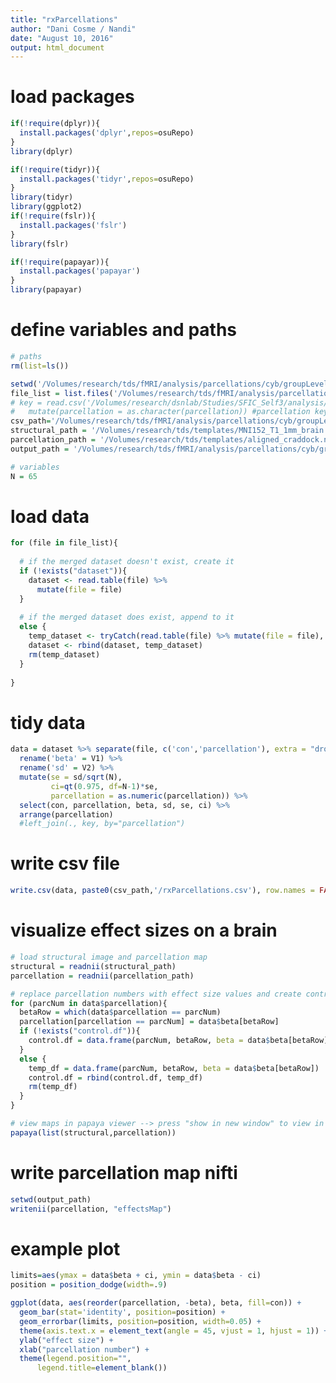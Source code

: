 ```yaml
---
title: "rxParcellations"
author: "Dani Cosme / Nandi"
date: "August 10, 2016"
output: html_document
---
```


# load packages
```r
if(!require(dplyr)){
  install.packages('dplyr',repos=osuRepo)
}
library(dplyr)

if(!require(tidyr)){
  install.packages('tidyr',repos=osuRepo)
}
library(tidyr)
library(ggplot2)
if(!require(fslr)){
  install.packages('fslr')
}
library(fslr)

if(!require(papayar)){
  install.packages('papayar')
}
library(papayar)
```

# define variables and paths
```r
# paths
rm(list=ls())

setwd('/Volumes/research/tds/fMRI/analysis/parcellations/cyb/groupLevel')
file_list = list.files('/Volumes/research/tds/fMRI/analysis/parcellations/cyb/groupLevel', pattern = "^exc") 
# key = read.csv('/Volumes/research/dsnlab/Studies/SFIC_Self3/analysis/rx/LME/craddock_key.csv', header=TRUE) %>% 
#   mutate(parcellation = as.character(parcellation)) #parcellation key, if applicable
csv_path='/Volumes/research/tds/fMRI/analysis/parcellations/cyb/groupLevel'
structural_path = '/Volumes/research/tds/templates/MNI152_T1_1mm_brain.nii'
parcellation_path = '/Volumes/research/tds/templates/aligned_craddock.nii'
output_path = '/Volumes/research/tds/fMRI/analysis/parcellations/cyb/groupLevel'

# variables
N = 65
```

# load data
```r
for (file in file_list){
       
  # if the merged dataset doesn't exist, create it
  if (!exists("dataset")){
    dataset <- read.table(file) %>% 
      mutate(file = file)
  }
   
  # if the merged dataset does exist, append to it
  else {
    temp_dataset <- tryCatch(read.table(file) %>% mutate(file = file), error=function(e) NULL)
    dataset <- rbind(dataset, temp_dataset)
    rm(temp_dataset)
  }
 
}
```

# tidy data
```r
data = dataset %>% separate(file, c('con','parcellation'), extra = "drop") %>% 
  rename('beta' = V1) %>%
  rename('sd' = V2) %>%
  mutate(se = sd/sqrt(N),
         ci=qt(0.975, df=N-1)*se,
         parcellation = as.numeric(parcellation)) %>%
  select(con, parcellation, beta, sd, se, ci) %>%
  arrange(parcellation)
  #left_join(., key, by="parcellation")
```

# write csv file
```r
write.csv(data, paste0(csv_path,'/rxParcellations.csv'), row.names = FALSE)
```

# visualize effect sizes on a brain
```r
# load structural image and parcellation map
structural = readnii(structural_path)
parcellation = readnii(parcellation_path)

# replace parcellation numbers with effect size values and create control.df to make sure replacements are correct
for (parcNum in data$parcellation){
  betaRow = which(data$parcellation == parcNum)
  parcellation[parcellation == parcNum] = data$beta[betaRow]
  if (!exists("control.df")){
    control.df = data.frame(parcNum, betaRow, beta = data$beta[betaRow])
  }
  else {
    temp_df = data.frame(parcNum, betaRow, beta = data$beta[betaRow])
    control.df = rbind(control.df, temp_df)
    rm(temp_df)
  }
}

# view maps in papaya viewer --> press "show in new window" to view in browser and get more visualization options (e.g. loading negative values and changing color tables)
papaya(list(structural,parcellation))
```

# write parcellation map nifti
```r
setwd(output_path)
writenii(parcellation, "effectsMap")
```

# example plot
```r
limits=aes(ymax = data$beta + ci, ymin = data$beta - ci)
position = position_dodge(width=.9)

ggplot(data, aes(reorder(parcellation, -beta), beta, fill=con)) +
  geom_bar(stat='identity', position=position) + 
  geom_errorbar(limits, position=position, width=0.05) +
  theme(axis.text.x = element_text(angle = 45, vjust = 1, hjust = 1)) +
  ylab("effect size") + 
  xlab("parcellation number") +
  theme(legend.position="",
      legend.title=element_blank())
```
